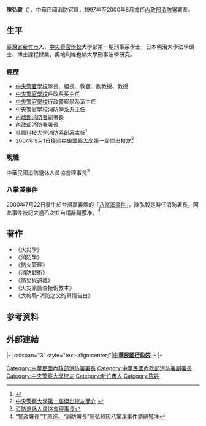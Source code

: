 {{Otheruses|subject=臺灣消防署長陳弘毅|other=其他同名人物|陳弘毅_(消歧義)}}
'''陳弘毅'''（{{bd|1937年|1月10日|}}），中華民國消防官員，1997年至2000年8月擔任[[內政部消防署|內政部消防署]]署長。

==生平==
[[臺灣省|臺灣省]][[新竹市|新竹市]]人，[[中央警察大學|中央警官學校]]大學部第一期刑事系學士，日本明治大學法學碩士、博士課程肄業，奧地利維也納大學刑事法學研究。

===經歷===
*[[中央警察大學|中央警官學校]]隊長、組長、教官、副教授、教授
*[[中央警察大學|中央警官學校]]戶政系系主任
*[[中央警察大學|中央警官學校]]行政警察學系系主任
*[[中央警察大學|中央警官學校]]消防學系系主任
*[[內政部消防署|內政部消防署]]副署長
*[[內政部消防署|內政部消防署]]署長
*[[吳鳳科技大學|吳鳳科技大學]]消防系創系主任<ref>{{Cite web |url=http://www.wfu.edu.tw/~wwwfs/teacher/hychen.htm |title=吳鳳科技大學消防系(所) 陳弘毅主任 |access-date=2015-03-26 |archive-url=https://web.archive.org/web/20150402133731/http://www.wfu.edu.tw/~wwwfs/teacher/hychen.htm |archive-date=2015-04-02 |dead-url=yes }}</ref>
*2004年9月1日獲頒[[中央警察大學|中央警察大學]]第一屆傑出校友<ref>[http://cpualumnus.cpu.edu.tw/link/excllentbody/1st.htm 中央警察大學第一屆傑出校友簡介] {{webarchive|url=https://web.archive.org/web/20121228143738/http://cpualumnus.cpu.edu.tw/link/excllentbody/1st.htm |date=2012-12-28 }}</ref>

===現職===
中華民國消防退休人員協會理事長<ref>[http://fire.izaking.cc/?page_id=18 消防退休人員協會理事長]</ref>

===八掌溪事件===
2000年7月22日發生於台灣嘉義縣的「[[八掌溪事件|八掌溪事件]]」，陳弘毅是時任消防署長，因此事件被記大過乙次並自請辭職獲准。<ref>[http://big5.huaxia.com/zt/2000-03/3666.html “警政署長”丁原進、“消防署長”陳弘毅因八掌溪事件請辭獲准]</ref>

==著作==
*《火災學》
*《消防學》
*《防火管理》
*《消防戰術》
*《防災與避難》
*《火災原調查技術教本》
*《大格局-消防之父的真情告白》

==参考资料==
{{Reflist}}

==外部連結==
{{start box}}
{{s-off}}
|-
|colspan="3" style="text-align:center;"|'''[[中華民國|中華民國]][[行政院|行政院]]'''
|-
{{s-before|[[王一飛_(警察)|王一飛]]}}
{{s-title|[[內政部消防署|內政部消防署]]署長 <br><small>第二任<br>1997年—2000年8月</small> }}
{{s-after|[[趙鋼|趙鋼]]}}
|-
{{end box}}

[[Category:中華民國內政部消防署署長|Category:中華民國內政部消防署署長]]
[[Category:中華民國內政部消防署副署長|Category:中華民國內政部消防署副署長]]
[[Category:中央警察大學校友|Category:中央警察大學校友]]
[[Category:新竹市人|Category:新竹市人]]
[[Category:陈姓|Category:陈姓]]